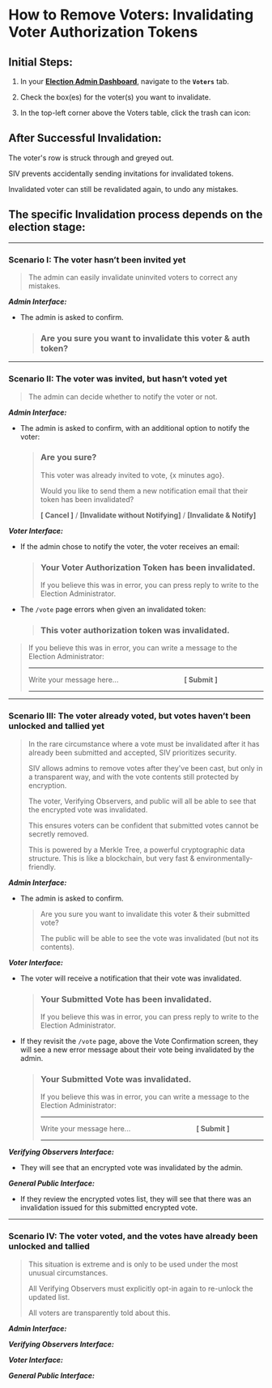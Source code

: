 
# How to Remove Voters: Invalidating Voter Authorization Tokens

## Initial Steps:

1. In your [**Election Admin Dashboard**](https://login.siv.tech), navigate to the **`Voters`** tab.

2. Check the box(es) for the voter(s) you want to invalidate.

3. In the top-left corner above the Voters table, click the trash can icon: <InvalidateVotersButton displayOnly />

## After Successful Invalidation:

The voter's row is struck through and greyed out.

SIV prevents accidentally sending invitations for invalidated tokens.

<Todo>Invalidated voter can still be revalidated again, to undo any mistakes.</Todo>

## The specific Invalidation process depends on the election stage:

---

### Scenario I: The voter hasn’t been invited yet

> The admin can easily invalidate uninvited voters to correct any mistakes.

**_Admin Interface:_**

- The admin is asked to confirm.

  > ### Are you sure you want to invalidate this voter & auth token?

---

### Scenario II: The voter was invited, but hasn’t voted yet

<Todo>


> The admin can decide whether to notify the voter or not.

**_Admin Interface:_**

- The admin is asked to confirm, with an additional option to notify the voter:
  > ### Are you sure?
  >
  > This voter was already invited to vote, {x minutes ago}.
  >
  > Would you like to send them a new notification email that their token has been invalidated?
  >
  > **[ Cancel ]** / **[Invalidate without Notifying]** / **[Invalidate & Notify]**

</Todo>


**_Voter Interface:_**

<Todo>


- If the admin chose to notify the voter, the voter receives an email:

  > ### Your Voter Authorization Token has been invalidated.
  >
  > If you believe this was in error, you can press reply to write to the Election Administrator.

</Todo>


- The `/vote` page errors when given an invalidated token:

  > ### This voter authorization token was invalidated.

<Todo>


> If you believe this was in error, you can write a message to the Election Administrator:
>
> ---
>
> Write your message here... &nbsp; &nbsp; &nbsp; &nbsp; &nbsp; &nbsp; &nbsp; &nbsp; &nbsp; &nbsp; &nbsp; &nbsp; &nbsp; &nbsp; &nbsp; &nbsp; **[ Submit ]**
>
> ---

</Todo>


---

### Scenario III: The voter already voted, but votes haven’t been unlocked and tallied yet

<Todo>


> In the rare circumstance where a vote must be invalidated after it has already been submitted and accepted, SIV prioritizes security.
>
> SIV allows admins to remove votes after they've been cast, but only in a transparent way, and with the vote contents still protected by encryption.
>
> The voter, Verifying Observers, and public will all be able to see that the encrypted vote was invalidated.
>
> This ensures voters can be confident that submitted votes cannot be secretly removed.
>
> This is powered by a Merkle Tree, a powerful cryptographic data structure. This is like a blockchain, but very fast & environmentally-friendly.

**_Admin Interface:_**

- The admin is asked to confirm.
  > Are you sure you want to invalidate this voter & their submitted vote?
  >
  > The public will be able to see the vote was invalidated (but not its contents).

**_Voter Interface:_**

- The voter will receive a notification that their vote was invalidated.

  > ### Your Submitted Vote has been invalidated.
  >
  > If you believe this was in error, you can press reply to write to the Election Administrator.

- If they revisit the `/vote` page, above the Vote Confirmation screen, they will see a new error message about their vote being invalidated by the admin.

  > ### Your Submitted Vote was invalidated.
  >
  > If you believe this was in error, you can write a message to the Election Administrator:
  >
  > ***
  >
  > Write your message here... &nbsp; &nbsp; &nbsp; &nbsp; &nbsp; &nbsp; &nbsp; &nbsp; &nbsp; &nbsp; &nbsp; &nbsp; &nbsp; &nbsp; &nbsp; &nbsp; **[ Submit ]**
  >
  > ***

**_Verifying Observers Interface:_**

- They will see that an encrypted vote was invalidated by the admin.

**_General Public Interface:_**

- If they review the encrypted votes list, they will see that there was an invalidation issued for this submitted encrypted vote.

</Todo>


---

### Scenario IV: The voter voted, and the votes have already been unlocked and tallied

<Todo>


> This situation is extreme and is only to be used under the most unusual circumstances.
>
> All Verifying Observers must explicitly opt-in again to re-unlock the updated list.
>
> All voters are transparently told about this.

**_Admin Interface:_**

**_Verifying Observers Interface:_**

**_Voter Interface:_**

**_General Public Interface:_**

</Todo>

